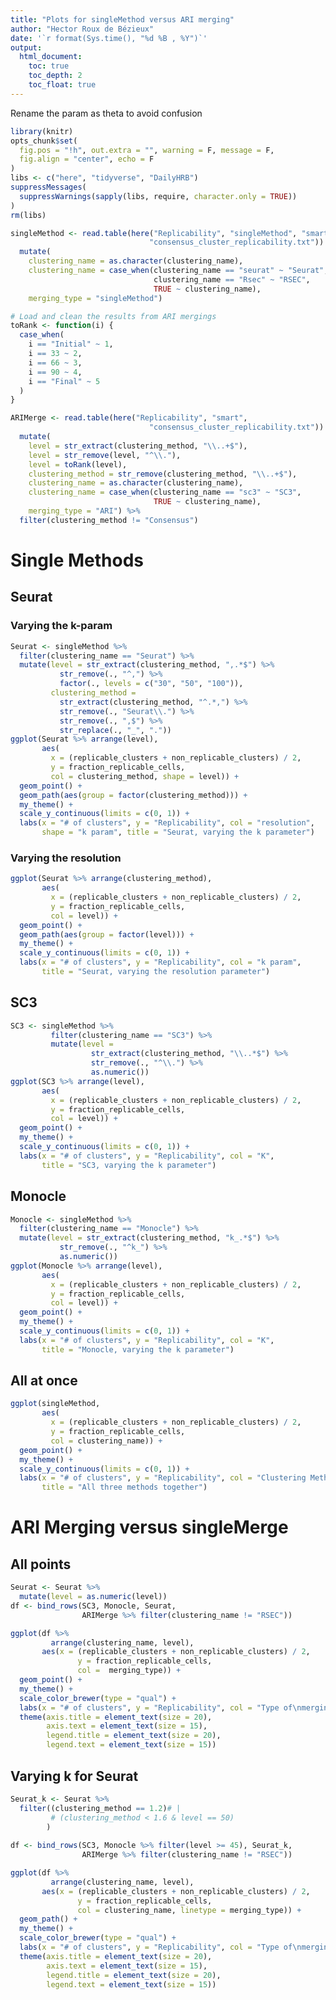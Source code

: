 ```yaml
---
title: "Plots for singleMethod versus ARI merging"
author: "Hector Roux de Bézieux"
date: '`r format(Sys.time(), "%d %B , %Y")`'
output:
  html_document:
    toc: true
    toc_depth: 2
    toc_float: true
---
```


Rename the param as theta to avoid confusion

```r
library(knitr)
opts_chunk$set(
  fig.pos = "!h", out.extra = "", warning = F, message = F,
  fig.align = "center", echo = F
)
libs <- c("here", "tidyverse", "DailyHRB")
suppressMessages(
  suppressWarnings(sapply(libs, require, character.only = TRUE))
)
rm(libs)
```


```r
singleMethod <- read.table(here("Replicability", "singleMethod", "smart",
                               "consensus_cluster_replicability.txt")) %>%
  mutate(
    clustering_name = as.character(clustering_name),
    clustering_name = case_when(clustering_name == "seurat" ~ "Seurat",
                                clustering_name == "Rsec" ~ "RSEC",
                                TRUE ~ clustering_name),
    merging_type = "singleMethod")

# Load and clean the results from ARI mergings
toRank <- function(i) {
  case_when(
    i == "Initial" ~ 1,
    i == 33 ~ 2,
    i == 66 ~ 3,
    i == 90 ~ 4,
    i == "Final" ~ 5
  )
}

ARIMerge <- read.table(here("Replicability", "smart",
                               "consensus_cluster_replicability.txt")) %>%
  mutate(
    level = str_extract(clustering_method, "\\..+$"),
    level = str_remove(level, "^\\."),
    level = toRank(level),
    clustering_method = str_remove(clustering_method, "\\..+$"),
    clustering_name = as.character(clustering_name),
    clustering_name = case_when(clustering_name == "sc3" ~ "SC3",
                                TRUE ~ clustering_name),
    merging_type = "ARI") %>%
  filter(clustering_method != "Consensus")
```

# Single Methods
## Seurat 
### Varying the k-param

```r
Seurat <- singleMethod %>% 
  filter(clustering_name == "Seurat") %>%
  mutate(level = str_extract(clustering_method, ",.*$") %>%
           str_remove(., "^,") %>%
           factor(., levels = c("30", "50", "100")),
         clustering_method = 
           str_extract(clustering_method, "^.*,") %>%
           str_remove(., "Seurat\\.") %>%
           str_remove(., ",$") %>%
           str_replace(., "_", "."))
ggplot(Seurat %>% arrange(level),
       aes(
         x = (replicable_clusters + non_replicable_clusters) / 2,
         y = fraction_replicable_cells,
         col = clustering_method, shape = level)) +
  geom_point() +
  geom_path(aes(group = factor(clustering_method))) +
  my_theme() +
  scale_y_continuous(limits = c(0, 1)) +
  labs(x = "# of clusters", y = "Replicability", col = "resolution",
       shape = "k param", title = "Seurat, varying the k parameter")
```

### Varying the resolution

```r
ggplot(Seurat %>% arrange(clustering_method),
       aes(
         x = (replicable_clusters + non_replicable_clusters) / 2,
         y = fraction_replicable_cells,
         col = level)) +
  geom_point() +
  geom_path(aes(group = factor(level))) +
  my_theme() +
  scale_y_continuous(limits = c(0, 1)) +
  labs(x = "# of clusters", y = "Replicability", col = "k param",
       title = "Seurat, varying the resolution parameter")
```

## SC3

```r
SC3 <- singleMethod %>% 
         filter(clustering_name == "SC3") %>%
         mutate(level =
                  str_extract(clustering_method, "\\..*$") %>%
                  str_remove(., "^\\.") %>%
                  as.numeric())
ggplot(SC3 %>% arrange(level),
       aes(
         x = (replicable_clusters + non_replicable_clusters) / 2,
         y = fraction_replicable_cells,
         col = level)) +
  geom_point() +
  my_theme() +
  scale_y_continuous(limits = c(0, 1)) +
  labs(x = "# of clusters", y = "Replicability", col = "K",
       title = "SC3, varying the k parameter")
```

## Monocle

```r
Monocle <- singleMethod %>% 
  filter(clustering_name == "Monocle") %>%
  mutate(level = str_extract(clustering_method, "k_.*$") %>%
           str_remove(., "^k_") %>%
           as.numeric())
ggplot(Monocle %>% arrange(level),
       aes(
         x = (replicable_clusters + non_replicable_clusters) / 2,
         y = fraction_replicable_cells,
         col = level)) +
  geom_point() +
  my_theme() +
  scale_y_continuous(limits = c(0, 1)) +
  labs(x = "# of clusters", y = "Replicability", col = "K",
       title = "Monocle, varying the k parameter")
```
  
## All at once

```r
ggplot(singleMethod,
       aes(
         x = (replicable_clusters + non_replicable_clusters) / 2,
         y = fraction_replicable_cells,
         col = clustering_name)) +
  geom_point() +
  my_theme() +
  scale_y_continuous(limits = c(0, 1)) +
  labs(x = "# of clusters", y = "Replicability", col = "Clustering Method",
       title = "All three methods together")
```

# ARI Merging versus singleMerge
## All points

```r
Seurat <- Seurat %>%
  mutate(level = as.numeric(level))
df <- bind_rows(SC3, Monocle, Seurat,
                ARIMerge %>% filter(clustering_name != "RSEC"))

ggplot(df %>%
         arrange(clustering_name, level),
       aes(x = (replicable_clusters + non_replicable_clusters) / 2,
               y = fraction_replicable_cells,
               col =  merging_type)) +
  geom_point() +
  my_theme() +
  scale_color_brewer(type = "qual") +
  labs(x = "# of clusters", y = "Replicability", col = "Type of\nmerging") +
  theme(axis.title = element_text(size = 20),
        axis.text = element_text(size = 15),
        legend.title = element_text(size = 20),
        legend.text = element_text(size = 15))
```

## Varying k for Seurat

```r
Seurat_k <- Seurat %>%
  filter((clustering_method == 1.2)# |
         # (clustering_method < 1.6 & level == 50)
        )
  
df <- bind_rows(SC3, Monocle %>% filter(level >= 45), Seurat_k,
                ARIMerge %>% filter(clustering_name != "RSEC"))

ggplot(df %>%
         arrange(clustering_name, level),
       aes(x = (replicable_clusters + non_replicable_clusters) / 2,
               y = fraction_replicable_cells,
               col = clustering_name, linetype = merging_type)) +
  geom_path() +
  my_theme() +
  scale_color_brewer(type = "qual") +
  labs(x = "# of clusters", y = "Replicability", col = "Type of\nmerging") +
  theme(axis.title = element_text(size = 20),
        axis.text = element_text(size = 15),
        legend.title = element_text(size = 20),
        legend.text = element_text(size = 15))
```